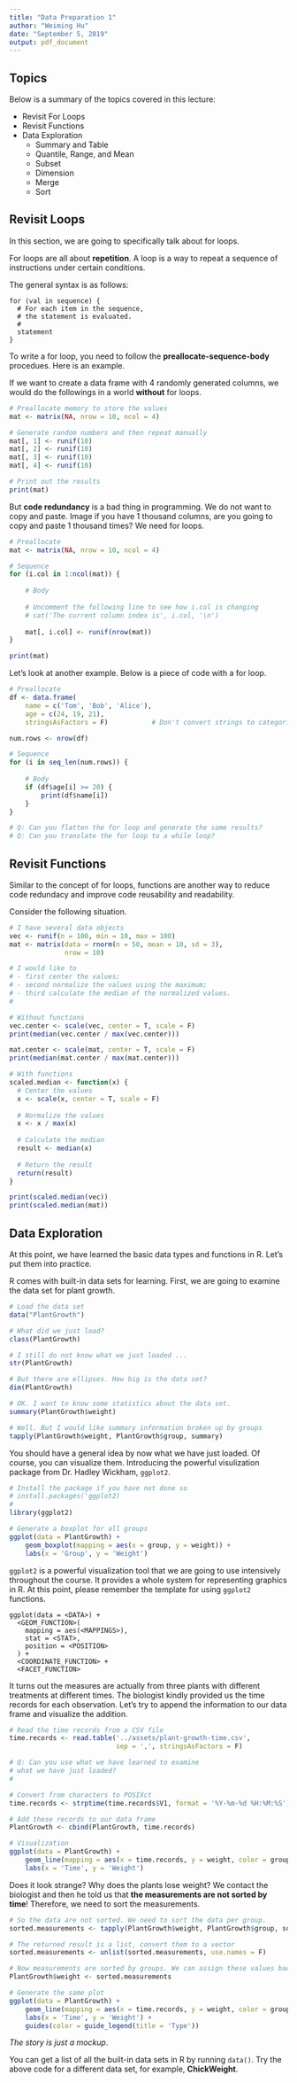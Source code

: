 ```yaml
---
title: "Data Preparation 1"
author: "Weiming Hu"
date: "September 5, 2019"
output: pdf_document
---
```


## Topics

Below is a summary of the topics covered in this lecture:

- Revisit For Loops
- Revisit Functions
- Data Exploration
	- Summary and Table
	- Quantile, Range, and Mean
	- Subset
	- Dimension
	- Merge
	- Sort

## Revisit Loops

In this section, we are going to specifically talk about for loops.

For loops are all about **repetition**. A loop is a way to repeat a sequence of instructions under certain conditions.

The general syntax is as follows:

```
for (val in sequence) {
  # For each item in the sequence,
  # the statement is evaluated.
  #
  statement
}
```

To write a for loop, you need to follow the **preallocate-sequence-body** procedues. Here is an example.

If we want to create a data frame with 4 randomly generated columns, we would do the followings in a world **without** for loops.

```r
# Preallocate memory to store the values
mat <- matrix(NA, nrow = 10, ncol = 4)

# Generate random numbers and then repeat manually
mat[, 1] <- runif(10)
mat[, 2] <- runif(10)
mat[, 3] <- runif(10)
mat[, 4] <- runif(10)

# Print out the results
print(mat)
```

But **code redundancy** is a bad thing in programming. We do not want to copy and paste. Image if you have 1 thousand columns, are you going to copy and paste 1 thousand times? We need for loops.

```r
# Preallocate
mat <- matrix(NA, nrow = 10, ncol = 4)

# Sequence
for (i.col in 1:ncol(mat)) {
	
	# Body
	
	# Uncomment the following line to see how i.col is changing
	# cat('The current column index is', i.col, '\n')
	
	mat[, i.col] <- runif(nrow(mat))
}

print(mat)
```

Let's look at another example. Below is a piece of code with a for loop.

```r
# Preallocate
df <- data.frame(
	name = c('Tom', 'Bob', 'Alice'),
	age = c(24, 19, 21),
	stringsAsFactors = F)           # Don't convert strings to categories

num.rows <- nrow(df)

# Sequence
for (i in seq_len(num.rows)) {
	
	# Body
	if (df$age[i] >= 20) {
		print(df$name[i])
	}
}

# Q: Can you flatten the for loop and generate the same results?
# Q: Can you translate the for loop to a while loop?
```

## Revisit Functions

Similar to the concept of for loops, functions are another way to reduce code redundacy and improve code reusability and readability.

Consider the following situation.

```r
# I have several data objects
vec <- runif(n = 100, min = 10, max = 100)
mat <- matrix(data = rnorm(n = 50, mean = 10, sd = 3),
              nrow = 10)

# I would like to
# - first center the values;
# - second normalize the values using the maximum;
# - third calculate the median of the normalized values.
# 

# Without functions
vec.center <- scale(vec, center = T, scale = F)
print(median(vec.center / max(vec.center)))

mat.center <- scale(mat, center = T, scale = F)
print(median(mat.center / max(mat.center)))

# With functions
scaled.median <- function(x) {
  # Center the values
  x <- scale(x, center = T, scale = F)
  
  # Normalize the values
  x <- x / max(x)
  
  # Calculate the median
  result <- median(x)
  
  # Return the result
  return(result)
}

print(scaled.median(vec))
print(scaled.median(mat))
```

## Data Exploration

At this point, we have learned the basic data types and functions in R. Let's put them into practice.

R comes with built-in data sets for learning. First, we are going to examine the data set for plant growth.

```r
# Load the data set
data("PlantGrowth")

# What did we just load?
class(PlantGrowth)

# I still do not know what we just loaded ...
str(PlantGrowth)

# But there are ellipses. How big is the data set?
dim(PlantGrowth)

# OK. I want to know some statistics about the data set.
summary(PlantGrowth$weight)

# Well. But I would like summary information broken up by groups
tapply(PlantGrowth$weight, PlantGrowth$group, summary)
```

You should have a general idea by now what we have just loaded. Of course, you can visualize them. Introducing the powerful visulization package from Dr. Hadley Wickham, `ggplot2`. 

```r
# Install the package if you have not done so
# install.packages('ggplot2)
#
library(ggplot2)

# Generate a boxplot for all groups
ggplot(data = PlantGrowth) +
	geom_boxplot(mapping = aes(x = group, y = weight)) +
	labs(x = 'Group', y = 'Weight')
```

`ggplot2` is a powerful visualization tool that we are going to use intensively throughout the course. It provides a whole system for representing graphics in R. At this point, please remember the template for using `ggplot2` functions.

```
ggplot(data = <DATA>) + 
  <GEOM_FUNCTION>(
    mapping = aes(<MAPPINGS>),
    stat = <STAT>, 
    position = <POSITION>
  ) +
  <COORDINATE_FUNCTION> +
  <FACET_FUNCTION>
```

It turns out the measures are actually from three plants with different treatments at different times. The biologist kindly provided us the time records for each observation. Let's try to append the information to our data frame and visualize the addition.

```r
# Read the time records from a CSV file
time.records <- read.table('../assets/plant-growth-time.csv',
                           sep = ',', stringsAsFactors = F)

# Q: Can you use what we have learned to examine 
# what we have just loaded?
# 

# Convert from characters to POSIXct
time.records <- strptime(time.records$V1, format = '%Y-%m-%d %H:%M:%S')

# Add these records to our data frame
PlantGrowth <- cbind(PlantGrowth, time.records)

# Visualization
ggplot(data = PlantGrowth) +
	geom_line(mapping = aes(x = time.records, y = weight, color = group)) +
	labs(x = 'Time', y = 'Weight')
```

Does it look strange? Why does the plants lose weight? We contact the biologist and then he told us that **the measurements are not sorted by time**! Therefore, we need to sort the measurements.

```r
# So the data are not sorted. We need to sort the data per group.
sorted.measurements <- tapply(PlantGrowth$weight, PlantGrowth$group, sort)

# The returned result is a list, convert them to a vector
sorted.measurements <- unlist(sorted.measurements, use.names = F)

# Now measurements are sorted by groups. We can assign these values back
PlantGrowth$weight <- sorted.measurements

# Generate the same plot
ggplot(data = PlantGrowth) +
	geom_line(mapping = aes(x = time.records, y = weight, color = group)) +
	labs(x = 'Time', y = 'Weight') +
	guides(color = guide_legend(title = 'Type'))
```

*The story is just a mockup*.

You can get a list of all the built-in data sets in R by running `data()`. Try the above code for a different data set, for example, **ChickWeight**.

